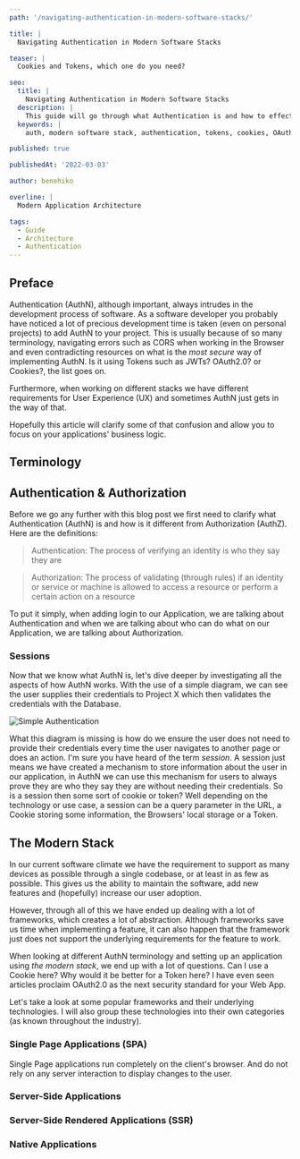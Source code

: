 ```yaml
---
path: '/navigating-authentication-in-modern-software-stacks/'

title: |
  Navigating Authentication in Modern Software Stacks

teaser: |
  Cookies and Tokens, which one do you need?

seo:
  title: |
    Navigating Authentication in Modern Software Stacks
  description: |
    This guide will go through what Authentication is and how to effectively use it in your software stack
  keywords: |
    auth, modern software stack, authentication, tokens, cookies, OAuth2.0

published: true

publishedAt: '2022-03-03'

author: benehiko

overline: |
  Modern Application Architecture

tags:
  - Guide
  - Architecture
  - Authentication
---
```


## Preface

Authentication (AuthN), although important, always intrudes in the development
process of software. As a software developer you probably have noticed a lot of
precious development time is taken (even on personal projects) to add AuthN to
your project. This is usually because of so many terminology, navigating errors
such as CORS when working in the Browser and even contradicting resources on
what is the _most secure_ way of implementing AuthN. Is it using Tokens such as
JWTs? OAuth2.0? or Cookies?, the list goes on.

Furthermore, when working on different stacks we have different requirements for
User Experience (UX) and sometimes AuthN just gets in the way of that.

Hopefully this article will clarify some of that confusion and allow you to
focus on your applications' business logic.

## Terminology

## Authentication & Authorization

Before we go any further with this blog post we first need to clarify what
Authentication (AuthN) is and how is it different from Authorization (AuthZ).
Here are the definitions:

> Authentication: The process of verifying an identity is who they say they are

> Authorization: The process of validating (through rules) if an identity or
> service or machine is allowed to access a resource or perform a certain action
> on a resource

To put it simply, when adding login to our Application, we are talking about
Authentication and when we are talking about who can do what on our Application,
we are talking about Authorization.

### Sessions

Now that we know what AuthN is, let's dive deeper by investigating all the
aspects of how AuthN works. With the use of a simple diagram, we can see the
user supplies their credentials to Project X which then validates the
credentials with the Database.

![Simple Authentication](media/authentication-flow.png)

What this diagram is missing is how do we ensure the user does not need to
provide their credentials every time the user navigates to another page or does
an action. I'm sure you have heard of the term _session_. A session just means
we have created a mechanism to store information about the user in our
application, in AuthN we can use this mechanism for users to always prove they
are who they say they are without needing their credentials. So is a session
then some sort of cookie or token? Well depending on the technology or use case,
a session can be a query parameter in the URL, a Cookie storing some
information, the Browsers' local storage or a Token.

## The Modern Stack

In our current software climate we have the requirement to support as many
devices as possible through a single codebase, or at least in as few as
possible. This gives us the ability to maintain the software, add new features
and (hopefully) increase our user adoption.

However, through all of this we have ended up dealing with a lot of frameworks,
which creates a lot of abstraction. Although frameworks save us time when
implementing a feature, it can also happen that the framework just does not
support the underlying requirements for the feature to work.

When looking at different AuthN terminology and setting up an application using
_the modern stack_, we end up with a lot of questions. Can I use a Cookie here?
Why would it be better for a Token here? I have even seen articles proclaim
OAuth2.0 as the next security standard for your Web App.

Let's take a look at some popular frameworks and their underlying technologies.
I will also group these technologies into their own categories (as known
throughout the industry).

### Single Page Applications (SPA)

Single Page applications run completely on the client's browser. And do not rely
on any server interaction to display changes to the user.

### Server-Side Applications

### Server-Side Rendered Applications (SSR)

### Native Applications
